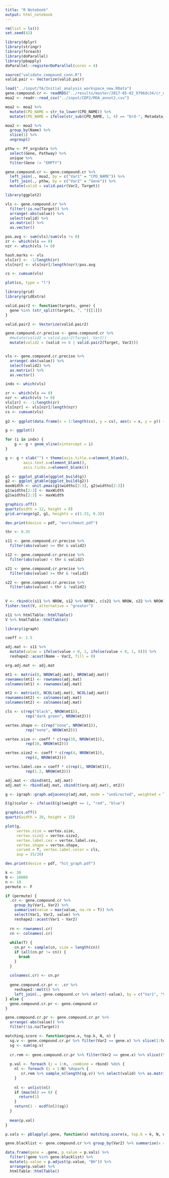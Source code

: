 ```yaml
---
title: "R Notebook"
output: html_notebook
---
```


```r

rm(list = ls())
set.seed(42)

library(dplyr)
library(stringr)
library(foreach)
library(doParallel)
library(pbapply)
doParallel::registerDoParallel(cores = 4)

source("validate_compound_conn.R")
valid.pair <- Vectorize(valid.pair)

load("../input/TA/Initial_analysis_workspace_new.RData")
gene.compound.cr <- readRDS("../results/master/2017-05-02_9796dc34/cr_melt_cp.rds")
moa2 <- readr::read_csv("../input/CDP2/MOA_annot2.csv")

```

```r

moa2 <- moa2 %>%
  mutate(CPD_NAME = str_to_lower(CPD_NAME)) %>%
  mutate(CPD_NAME = ifelse(str_sub(CPD_NAME, 1, 4) == "brd-", Metadata_broad_sample, CPD_NAME))

moa2 <- moa2 %>% 
  group_by(Name) %>%
  slice(1) %>%
  ungroup()

pthw <- Pf_org$data %>%
  select(Gene, Pathway) %>%
  unique %>%
  filter(Gene != "EMPTY")

gene.compound.cr <- gene.compound.cr %>%
  left_join(., moa2, by = c("Var1" = "CPD_NAME")) %>%
  left_join(., pthw, by = c("Var2" = "Gene")) %>%
  mutate(valid = valid.pair(Var2, Target))

```

```r

library(ggplot2)

vls <- gene.compound.cr %>% 
  filter(!is.na(Target)) %>%
  arrange(-abs(value)) %>%
  select(valid) %>%
  as.matrix() %>%
  as.vector()

pos.avg <- sum(vls)/sum(vls != 0)
zr <- which(vls == 0)
nzr <- which(vls != 0)

hash.marks <- vls
vls[zr] <- -1/length(zr)
vls[nzr] <- vls[nzr]/length(nzr)/pos.avg

cs <- cumsum(vls)

plot(cs, type = "l")

```

```r

library(grid)
library(gridExtra)

valid.pair2 <- function(targets, gene) {
  gene %in% (str_split(targets, ", ")[[1]])
}

valid.pair2 <- Vectorize(valid.pair2)

gene.compound.cr.precise <- gene.compound.cr %>%
  #mutate(valid2 = valid.pair2(Target, Var2)) 
  mutate(valid2 = (valid >= 8 | valid.pair2(Target, Var2))) 


vls <- gene.compound.cr.precise %>% 
  arrange(-abs(value)) %>%
  select(valid2) %>%
  as.matrix() %>%
  as.vector()

indx <- which(vls)

zr <- which(vls == 0)
nzr <- which(vls != 0)
vls[zr] <- -1/length(zr)
vls[nzr] <- vls[nzr]/length(nzr)
cs <- cumsum(vls)
 
g2 <- ggplot(data.frame(x = 1:length(cs), y = cs), aes(x = x, y = y)) + geom_line() + xlab("sorted index of gene-compound connections") + ylab("enrichment")

g <- ggplot() 

for (i in indx) {
    g <- g + geom_vline(xintercept = i)  
}

g <- g + xlab("") + theme(axis.title.x=element_blank(),
        axis.text.x=element_blank(),
        axis.ticks.x=element_blank())

g1 <- ggplot_gtable(ggplot_build(g))
g2 <- ggplot_gtable(ggplot_build(g2)) 
maxWidth <- unit.pmax(g1$widths[2:3], g2$widths[2:3])
g1$widths[2:3] <- maxWidth
g2$widths[2:3] <- maxWidth

graphics.off()
quartz(width = 12, height = 8)
grid.arrange(g2, g1, heights = c(1.33, 0.3))

dev.print(device = pdf, "enrichment.pdf")

```

```r

thr <- 0.35

s11 <- gene.compound.cr.precise %>%
  filter(abs(value) >= thr & valid2) 

s12 <- gene.compound.cr.precise %>%
  filter(abs(value) < thr & valid2) 

s21 <- gene.compound.cr.precise %>%
  filter(abs(value) >= thr & !valid2)

s22 <- gene.compound.cr.precise %>%
  filter(abs(value) < thr & !valid2) 
    
  
V <- rbind(c(s11 %>% NROW, s12 %>% NROW), c(s21 %>% NROW, s22 %>% NROW))
fisher.test(V, alternative = "greater")

s11 %>% htmlTable::htmlTable()
V %>% htmlTable::htmlTable()

```

```r

library(igraph)

coeff <- 1.5

adj.mat <- s11 %>% 
  mutate(value = ifelse(value > 0, 2, ifelse(value < 0, 1, 0))) %>% 
  reshape2::acast(Name ~ Var2, fill = 0) 

org.adj.mat <- adj.mat 

mt1 <- matrix(0, NROW(adj.mat), NROW(adj.mat))
rownames(mt1) <- rownames(adj.mat)
colnames(mt1) <- rownames(adj.mat)

mt2 <- matrix(0, NCOL(adj.mat), NCOL(adj.mat))
rownames(mt2) <- colnames(adj.mat)
colnames(mt2) <- colnames(adj.mat)

cls <- c(rep("black", NROW(mt1)),
         rep("dark green", NROW(mt2)))

vertex.shape <- c(rep("none", NROW(mt1)),
         rep("none", NROW(mt2)))

vertex.size <- coeff * c(rep(10, NROW(mt1)),
         rep(10, NROW(mt2)))

vertex.size2 <- coeff * c(rep(4, NROW(mt1)),
         rep(4, NROW(mt2)))

vertex.label.cex = coeff * c(rep(1, NROW(mt1)),
         rep(1.2, NROW(mt2)))

adj.mat <- cbind(mt1, adj.mat)
adj.mat <- rbind(adj.mat, cbind(t(org.adj.mat), mt2))

g <- igraph::graph.adjacency(adj.mat, mode = "undirected", weighted = T)

E(g)$color <- ifelse(E(g)$weight == 1, "red", "blue")

graphics.off()
quartz(width = 20, height = 15)

plot(g, 
     vertex.size = vertex.size,
     vertex.size2 = vertex.size2, 
     vertex.label.cex = vertex.label.cex, 
     vertex.shape = vertex.shape, 
     curved = T, vertex.label.color = cls, 
     asp = 15/20)

dev.print(device = pdf, "hit_graph.pdf")

```

```r

k <- 30
N <- 10000
n <- 10
permute <- F

if (permute) {
  .cr <- gene.compound.cr %>% 
    group_by(Var1, Var2) %>% 
    summarise(value = max(value, na.rm = T)) %>%
    select(Var1, Var2, value) %>%
    reshape2::acast(Var1 ~ Var2)
  
  rn <- rownames(.cr) 
  cn <- colnames(.cr) 
  
  while(T) {
    cn.pr <- sample(cn, size = length(cn))
    if (all(cn.pr != cn)) {
      break
    }
  }
    
  colnames(.cr) <- cn.pr
  
  gene.compound.cr.pr <- .cr %>%
    reshape2::melt() %>%
    left_join(., gene.compound.cr %>% select(-value), by = c("Var1", "Var2")) 
} else {
  gene.compound.cr.pr <- gene.compound.cr
}

gene.compound.cr.pr <- gene.compound.cr.pr %>% 
  arrange(-abs(value)) %>%
  filter(!is.na(Target))

matching.score <- function(gene.x, top.k, N, n) {
  sg.v <- gene.compound.cr.pr %>% filter(Var2 == gene.x) %>% slice(1:top.k) %>% select(valid) %>% as.matrix() %>% as.vector() 
  sg <- sum(sg.v)
  
  cr.rem <- gene.compound.cr.pr %>% filter(Var2 == gene.x) %>% slice((top.k + 1):n())
  
  p.val <- foreach (j = 1:n, .combine = rbind) %do% {
    nl <- foreach (i = 1:N) %dopar% {
       cr.rem %>% sample_n(length(sg.v)) %>% select(valid) %>% as.matrix() %>% as.vector() %>% sum
    }
    
    nl <- unlist(nl)
    if (max(nl) == 0) {
      return(1)
    }
    return(1 - ecdf(nl)(sg))
  }
  
  mean(p.val)
}

p.vals <- pblapply(.gene, function(x) matching.score(x, top.k = k, N, n)) %>% unlist 

gene.blacklist <- gene.compound.cr %>% group_by(Var2) %>% summarise(x = sum(valid)) %>% filter(x == 0) %>% select(Var2) %>% as.matrix() %>% as.vector()

data.frame(gene = .gene, p.value = p.vals) %>%
  filter(!gene %in% gene.blacklist) %>% 
  mutate(p.value = p.adjust(p.value, "BH")) %>%
  arrange(p.value) %>%
  htmlTable::htmlTable()

```

